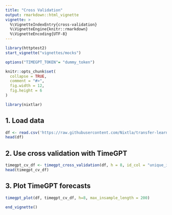 ```yaml
---
title: "Cross Validation"
output: rmarkdown::html_vignette
vignette: >
  %\VignetteIndexEntry{cross-validation}
  %\VignetteEngine{knitr::rmarkdown}
  %\VignetteEncoding{UTF-8}
---
```

```r
library(httptest2)
start_vignette("vignettes/mocks")

options("TIMEGPT_TOKEN"= "dummy_token")

knitr::opts_chunk$set(
  collapse = TRUE,
  comment = "#>", 
  fig.width = 12, 
  fig.height = 6
)
```

```r
library(nixtlar)
```

## 1. Load data 

```r
df <- read.csv('https://raw.githubusercontent.com/Nixtla/transfer-learning-time-series/main/datasets/electricity-short.csv')
head(df)
```

## 2. Use cross validation with TimeGPT 

```r
timegpt_cv_df <- timegpt_cross_validation(df, h = 8, id_col = "unique_id", n_windows = 5, step_size = 2)
head(timegpt_cv_df)
```

## 3. Plot TimeGPT forecasts 

```r
timegpt_plot(df, timegpt_cv_df, h=8, max_insample_length = 200)
```


```r
end_vignette()
```
